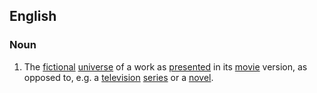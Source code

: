 ==English==

===Noun===
{{en-noun}}

# {{context|fandom|lang=en}} The [[fictional]] [[universe]] of a work as [[present]]ed in its [[movie]] version, as opposed to, e.g. a [[television]] [[series]] or a [[novel]].